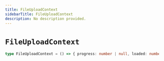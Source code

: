 ```yaml
---
title: FileUploadContext
sidebarTitle: FileUploadContext
description: No description provided.
---
```


# `FileUploadContext`

```ts
type FileUploadContext = () => { progress: number | null, loaded: number, error: [StorageErrorPayload](/reference/javascript/nhost-js/types/storage-error-payload) | null, id: string, bucketId: string, file: File }
```
